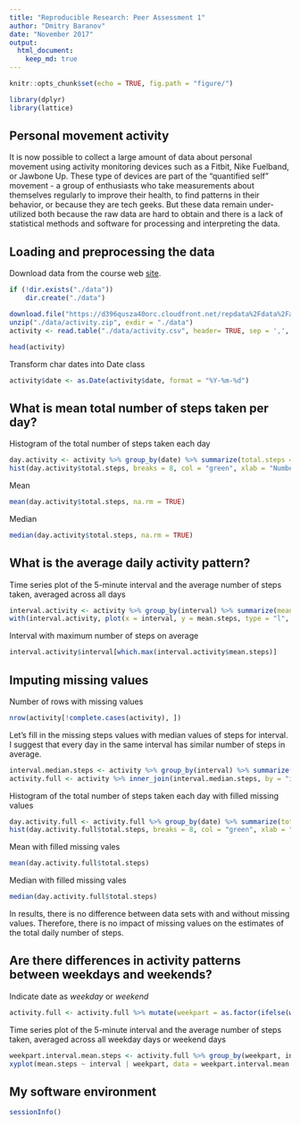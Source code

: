 ```yaml
---
title: "Reproducible Research: Peer Assessment 1"
author: "Dmitry Baranov"
date: "November 2017"
output: 
  html_document:
    keep_md: true
---
```


```r
knitr::opts_chunk$set(echo = TRUE, fig.path = "figure/")

library(dplyr)
library(lattice)
```

## Personal movement activity

It is now possible to collect a large amount of data about personal movement using activity monitoring devices such as a Fitbit, Nike Fuelband, or Jawbone Up. These type of devices are part of the "quantified self" movement - a group of enthusiasts who take measurements about themselves regularly to improve their health, to find patterns in their behavior, or because they are tech geeks. But these data remain under-utilized both because the raw data are hard to obtain and there is a lack of statistical methods and software for processing and interpreting the data.

## Loading and preprocessing the data

Download data from the course web [site](https://d396qusza40orc.cloudfront.net/repdata%2Fdata%2Factivity.zip).

```r
if (!dir.exists("./data"))
    dir.create("./data")

download.file("https://d396qusza40orc.cloudfront.net/repdata%2Fdata%2Factivity.zip", "./data/activity.zip")
unzip("./data/activity.zip", exdir = "./data")
activity <- read.table("./data/activity.csv", header= TRUE, sep = ',', stringsAsFactors = FALSE, na.strings = "NA")

head(activity)
```

Transform char dates into Date class
```r
activity$date <- as.Date(activity$date, format = "%Y-%m-%d")
```

## What is mean total number of steps taken per day?

Histogram of the total number of steps taken each day

```r
day.activity <- activity %>% group_by(date) %>% summarize(total.steps = sum(steps, na.rm = TRUE))
hist(day.activity$total.steps, breaks = 8, col = "green", xlab = "Number of steps", main = "Total number of steps per day")
```

Mean
```r
mean(day.activity$total.steps, na.rm = TRUE)
```

Median
```r
median(day.activity$total.steps, na.rm = TRUE)
```

## What is the average daily activity pattern?

Time series plot of the 5-minute interval and the average number of steps taken, averaged across all days
```r
interval.activity <- activity %>% group_by(interval) %>% summarize(mean.steps = mean(steps, na.rm = TRUE))
with(interval.activity, plot(x = interval, y = mean.steps, type = "l", xlab = "5 min intervals", ylab = "Average number of steps"))
```

Interval with maximum number of steps on average
```r
interval.activity$interval[which.max(interval.activity$mean.steps)]
```

## Imputing missing values

Number of rows with missing values
```r
nrow(activity[!complete.cases(activity), ])
```

Let's fill in the missing steps values with median values of steps for interval. I suggest that every day in the same interval has similar number of steps in average.
```r
interval.median.steps <- activity %>% group_by(interval) %>% summarize(median.steps = median(steps, na.rm = TRUE))
activity.full <- activity %>% inner_join(interval.median.steps, by = "interval") %>% mutate(steps = ifelse(is.na(steps), median.steps, steps)) %>% select(steps, date, interval)
```

Histogram of the total number of steps taken each day with filled missing values

```r
day.activity.full <- activity.full %>% group_by(date) %>% summarize(total.steps = sum(steps))
hist(day.activity.full$total.steps, breaks = 8, col = "green", xlab = "Number of steps", main = "Total number of steps per day")
```

Mean with filled missing vales
```r
mean(day.activity.full$total.steps)
```

Median with filled missing vales
```r
median(day.activity.full$total.steps)
```

In results, there is no difference between data sets with and without missing values. Therefore, there is no impact of missing values on the estimates of the total daily number of steps.


## Are there differences in activity patterns between weekdays and weekends?

Indicate date as _weekday_ or _weekend_
```r
activity.full <- activity.full %>% mutate(weekpart = as.factor(ifelse(weekdays(date, abbreviate = TRUE) %in% c("Sat","Sun"), "weekend", "weekday")))
```
Time series plot of the 5-minute interval and the average number of steps taken, averaged across all weekday days or weekend days

```r
weekpart.interval.mean.steps <- activity.full %>% group_by(weekpart, interval) %>% summarize(mean.steps = mean(steps))
xyplot(mean.steps ~ interval | weekpart, data = weekpart.interval.mean.steps, layout = c(1,2), type = "l", ylab = "Number of steps", xlab = "Interval")
```

## My software environment

```r
sessionInfo()
```
